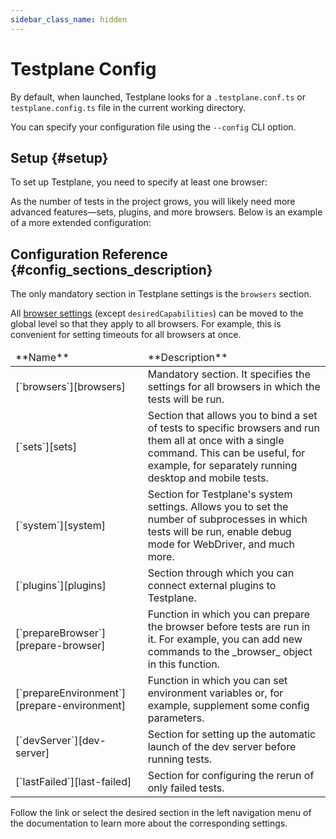 ```yaml
---
sidebar_class_name: hidden
---
```



# Testplane Config

By default, when launched, Testplane looks for a `.testplane.conf.ts` or `testplane.config.ts` file in the current working directory.

You can specify your configuration file using the `--config` CLI option.

## Setup {#setup}

To set up Testplane, you need to specify at least one browser:

<MinimalConfig />

As the number of tests in the project grows, you will likely need more advanced features—sets, plugins, and more browsers. Below is an example of a more extended configuration:

<ConfigExample />

## Configuration Reference {#config_sections_description}

The only mandatory section in Testplane settings is the `browsers` section.

All [browser settings][browsers] (except `desiredCapabilities`) can be moved to the global level so that they apply to all browsers. For example, this is convenient for setting timeouts for all browsers at once.

<table>
    <thead>
        <tr>
            <td>**Name**</td>
            <td>**Description**</td>
        </tr>
    </thead>
    <tbody>
        <tr>
            <td>[`browsers`][browsers]</td>
            <td>
                Mandatory section. It specifies the settings for all browsers in which the tests
                will be run.
            </td>
        </tr>
        <tr>
            <td>[`sets`][sets]</td>
            <td>
                Section that allows you to bind a set of tests to specific browsers and run them all
                at once with a single command. This can be useful, for example, for separately
                running desktop and mobile tests.
            </td>
        </tr>
        <tr>
            <td>[`system`][system]</td>
            <td>
                Section for Testplane's system settings. Allows you to set the number of
                subprocesses in which tests will be run, enable debug mode for WebDriver, and much
                more.
            </td>
        </tr>
        <tr>
            <td>[`plugins`][plugins]</td>
            <td>Section through which you can connect external plugins to Testplane.</td>
        </tr>
        <tr>
            <td>[`prepareBrowser`][prepare-browser]</td>
            <td>
                Function in which you can prepare the browser before tests are run in it. For
                example, you can add new commands to the _browser_ object in this function.
            </td>
        </tr>
        <tr>
            <td>[`prepareEnvironment`][prepare-environment]</td>
            <td>
                Function in which you can set environment variables or, for example, supplement some
                config parameters.
            </td>
        </tr>
        <tr>
            <td>[`devServer`][dev-server]</td>
            <td>
                Section for setting up the automatic launch of the dev server before running tests.
            </td>
        </tr>
        <tr>
            <td>[`lastFailed`][last-failed]</td>
            <td>Section for configuring the rerun of only failed tests.</td>
        </tr>
    </tbody>
</table>

Follow the link or select the desired section in the left navigation menu of the documentation to learn more about the corresponding settings.

[browsers]: ../browsers
[sets]: ../sets
[system]: ../system
[plugins]: ../plugins
[last-failed]: ../last-failed
[dev-server]: ../dev-server
[prepare-browser]: ../prepare-browser
[prepare-environment]: ../prepare-environment
